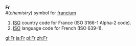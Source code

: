 '''Fr'''<br>
#(''chemistry'') symbol for [[francium]]
#[[ISO]] country code for France (ISO 3166-1 Alpha-2 code).
#[[ISO]] language code for French (ISO 639-1).

[[gl:Fr]]
[[ja:Fr]]
[[pl:Fr]]
[[zh:Fr]]